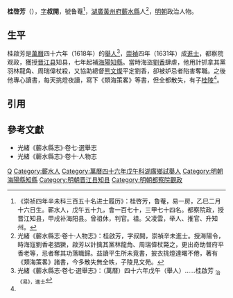 '''桂啓芳'''（{{bd|16世紀||17世紀}}），[[表字|字]]'''叔開'''，號鲁菴<ref>《崇祯四年辛未科三百五十名进士履历》：桂啓芳，鲁菴，易一房，乙巳二月十六日生。蕲水人，戊午五十九，會一百七十，三甲七十四名。都察院政，授晋江知县，甲戌补海阳县。曾祖休，判官。祖。父凌雲，举人、推官、升知州。</ref>，[[湖廣等處承宣布政使司|湖廣]][[黃州府|黃州府]][[蘄水縣|蘄水縣]]人<ref name=djs>光緒《蘄水縣志·卷十·人物志》：桂啟芳，字叔開，崇禎辛未進士。授海陽令，時海寇劉香老猖獗，啟芳以計擒其黨林龍角、周瑞偉杖斃之，更出奇助督府平香老等，忌者奪其功落職歸。益讀平生所未竟書，披衣挑燈達曙不倦，著有《類海策畧》諸書，今多散失無全帙，子陵見文苑。</ref>，[[明朝|明朝]]政治人物。

==生平==
桂啟芳是[[萬曆|萬曆]]四十六年（1618年）的[[舉人|舉人]]<ref>光緒《蘄水縣志·卷七·選舉志》：（萬曆）四十六年戊午（舉人）……桂啟芳 <sub>治《易》，進士</sub></ref>，[[崇禎|崇禎]]四年（1631年）成[[進士|進士]]，都察院观政，獲授[[晋江县|晋江县]]知县，七年起補[[海陽縣|海陽]][[知縣|知縣]]。當時海盜[[劉香_(明朝)|劉香]]肆虐，他用計抓拿其黨羽林龍角、周瑞偉杖殺，又協助總督[[熊文燦|熊文燦]]平定劉香，卻被妒忌者陷害奪職。之後他專心讀書，每天挑燈夜讀，寫下《類海策畧》等書，但全都散失，有子[[桂陵|桂陵]]<ref name=djs/>。

==引用==
{{reflist}}

==參考文獻==
*光緒《蘄水縣志》·卷七·選舉志
*光緒《蘄水縣志》·卷十·人物志

{{start box}}
{{s-off}}
{{s-before|[[江愈敏|江愈敏]]}}
{{s-title|明朝海陽縣知縣|崇禎年間}}
{{s-after|[[鄧士廉|鄧士廉]]}}
{{end box}}

{{崇禎四年辛未科殿試金榜}}

[[Category:桂姓|Q]]
[[Category:蘄水人|Category:蘄水人]]
[[Category:萬曆四十六年戊午科湖廣鄉試舉人|Category:萬曆四十六年戊午科湖廣鄉試舉人]]
[[Category:明朝海陽縣知縣|Category:明朝海陽縣知縣]]
[[Category:明朝晋江县知县|Category:明朝晋江县知县]]
[[Category:明朝都察院觀政|Category:明朝都察院觀政]]